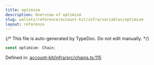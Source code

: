```yaml
---
title: optimism
description: Overview of optimism
slug: wallets/reference/account-kit/infra/variables/optimism
layout: reference
---
```


{/* This file is auto-generated by TypeDoc. Do not edit manually. */}

```ts
const optimism: Chain;
```

Defined in: [account-kit/infra/src/chains.ts:115](https://github.com/alchemyplatform/aa-sdk/blob/0cc60e9f694c242d91befdaa2f26cdec3ee389c5/account-kit/infra/src/chains.ts#L115)
